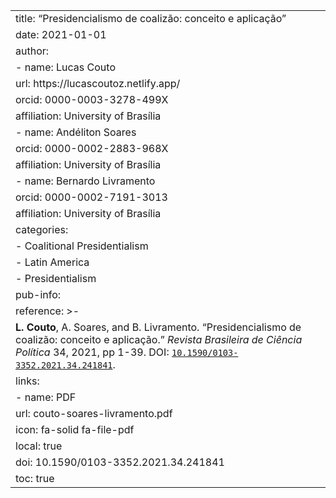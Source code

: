 ---
title: "Presidencialismo de coalizão: conceito e aplicação"
date: 2021-01-01
author:
  - name: Lucas Couto
    url: https://lucascoutoz.netlify.app/
    orcid: 0000-0003-3278-499X
    affiliation: University of Brasília
  - name: Andéliton Soares
    orcid: 0000-0002-2883-968X
    affiliation: University of Brasília
  - name: Bernardo Livramento 
    orcid: 0000-0002-7191-3013
    affiliation: University of Brasília 
categories:
  - Coalitional Presidentialism
  - Latin America
  - Presidentialism
pub-info:
  reference: >-
    <strong>L. Couto</strong>, A. Soares, and B. Livramento. “Presidencialismo de coalizão: conceito e aplicação.” <em>Revista Brasileira de Ciência Política</em> 34, 2021, pp 1-39. DOI: <a href="10.1590/0103-3352.2021.34.241841"><code>10.1590/0103-3352.2021.34.241841</code></a>.
  links:
    - name: PDF
      url: couto-soares-livramento.pdf
      icon: fa-solid fa-file-pdf
      local: true
doi: 10.1590/0103-3352.2021.34.241841
toc: true
---